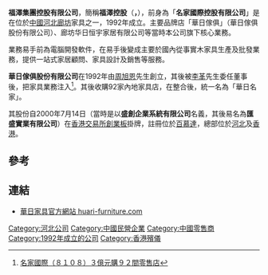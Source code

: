 '''福澤集團控股有限公司'''，簡稱'''福澤控股'''（'''{{lang-en|Grand Peace Group Holdings Limited}}，'''{{hkex|8108}}），前身為「'''名家國際控股有限公司'''」是在位於[[中國|中國]][[河北|河北]][[廊坊|廊坊]]家具之一，1992年成立。主要品牌店「華日傢俱」（華日傢俱股份有限公司）、廊坊华日恒宇家居有限公司等當時本公司旗下核心業務。

業務易手前為電腦開發軟件，在易手後變成主要於國內從事實木家具生產及批發業務，提供一站式家居顧問、家具設計及銷售等服務。 

'''華日傢俱股份有限公司'''在1992年由[[周旭恩|周旭恩]]先生創立，其後被[[李革|李革]]先生委任董事後，把家具業務注入<ref>[http://hk.biz.yahoo.com/080121/239/2nfcb.html 名家國際（８１０８）３億元購９２間零售店]{{dead link|date=2018年4月 |bot=InternetArchiveBot |fix-attempted=yes }}</ref>。其後收購92家內地家具店，在整合後，統一名為「華日名家」。

其股份自2000年7月14日（當時是以'''盛創企業系統有限公司'''名義，其後易名為'''匯盛實業有限公司'''）在[[香港交易所|香港交易所]][[香港創業板|創業板]]掛牌，註冊位於[[百慕達|百慕達]]，總部位於[[河北|河北]]及[[香港|香港]]。

==參考==
{{reflist}}

==連結==
*[https://web.archive.org/web/20181021131847/http://www.huari-furniture.com/ 華日家具官方網站 huari-furniture.com]

[[Category:河北公司|Category:河北公司]]
[[Category:中國民營企業|Category:中國民營企業]]
[[Category:中國零售商|Category:中國零售商]]
[[Category:1992年成立的公司|Category:1992年成立的公司]]
[[Category:香港殯儀|Category:香港殯儀]]